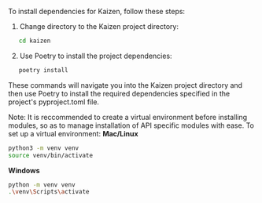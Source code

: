 To install dependencies for Kaizen, follow these steps:

1. Change directory to the Kaizen project directory:
```bash copy
   cd kaizen
```

2. Use Poetry to install the project dependencies:
```bash copy
   poetry install
```

These commands will navigate you into the Kaizen project directory and then use Poetry to install the required dependencies specified in the project's pyproject.toml file.

Note: It is reccommended to create a virtual environment before installing modules, so as to manage installation of API specific modules with ease.
To set up a virtual environment:
   **Mac/Linux**
   ```bash
   python3 -m venv venv
   source venv/bin/activate
   ```

   **Windows**
   ```bash
   python -m venv venv
   .\venv\Scripts\activate
   ```
